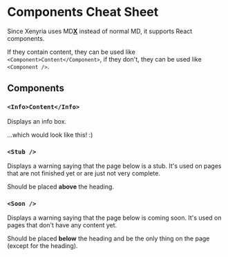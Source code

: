 # Components Cheat Sheet

Since Xenyria uses MD<u>**X**</u> instead of normal MD, it supports React components.

If they contain content, they can be used like `<Component>Content</Component>`, if they don't, they can be used like `<Component />`.

## Components

### `<Info>Content</Info>`

Displays an info box.

<Info>
...which would look like this! :)
</Info>

### `<Stub />`

Displays a warning saying that the page below is a stub. It's used on pages that are not finished yet or are just not very complete.

Should be placed **above** the heading.

<Stub />

### `<Soon />`

Displays a warning saying that the page below is coming soon. It's used on pages that don't have any content yet.

Should be placed **below** the heading and be the only thing on the page (except for the heading).

<Soon />